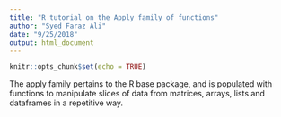 ```yaml
---
title: "R tutorial on the Apply family of functions"
author: "Syed Faraz Ali"
date: "9/25/2018"
output: html_document
---
```


```r
knitr::opts_chunk$set(echo = TRUE)
```

The apply family pertains to the R base package, and is populated with functions to manipulate slices of data from matrices, arrays, lists and dataframes in a repetitive way. 
